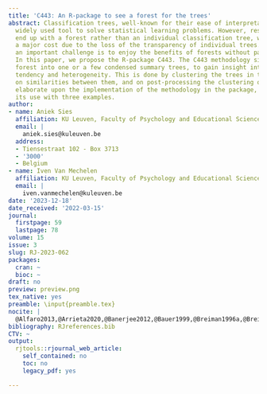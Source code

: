 ```yaml
---
title: 'C443: An R-package to see a forest for the trees'
abstract: Classification trees, well-known for their ease of interpretation, are a
  widely used tool to solve statistical learning problems. However, researchers often
  end up with a forest rather than an individual classification tree, which implies
  a major cost due to the loss of the transparency of individual trees. Therefore,
  an important challenge is to enjoy the benefits of forests without paying this cost.
  In this paper, we propose the R-package C443. The C443 methodology simplifies a
  forest into one or a few condensed summary trees, to gain insight into its central
  tendency and heterogeneity. This is done by clustering the trees in the forest based
  on similarities between them, and on post-processing the clustering output. We will
  elaborate upon the implementation of the methodology in the package, and will illustrate
  its use with three examples.
author:
- name: Aniek Sies
  affiliation: KU Leuven, Faculty of Psychology and Educational Sciences
  email: |
    aniek.sies@kuleuven.be
  address:
  - Tiensestraat 102 - Box 3713
  - '3000'
  - Belgium
- name: Iven Van Mechelen
  affiliation: KU Leuven, Faculty of Psychology and Educational Sciences
  email: |
    iven.vanmechelen@kuleuven.be
date: '2023-12-18'
date_received: '2022-03-15'
journal:
  firstpage: 59
  lastpage: 78
volume: 15
issue: 3
slug: RJ-2023-062
packages:
  cran: ~
  bioc: ~
draft: no
preview: preview.png
tex_native: yes
preamble: \input{preamble.tex}
nocite: |
  @Alfaro2013,@Arrieta2020,@Banerjee2012,@Bauer1999,@Breiman1996a,@Breiman1996b,@Breiman2001,@Breiman2003,@Breiman1984,@Briand2009,@Chipman1998,@Dietterich2000,@Dheeru2017,@Fehrman2017,@Fokkema2020,@Freund1997,@Friedman2008,@Hastie2009,@Hornik2009,@Hothorna2006,@Hothornb2015,@Kaufman2009,@leibniz1764,@Liaw2002,@Lundberg2020,@Maechler2019,@McCrae2004,@Patton1995,@Pfeifer2022,@philipp2018,@philipp2016,@Quinlan1986,@Quinlan1993,@ridgeway2007,@Rousseeuw1987,@Rubin1987,@schubert2019,@Shannon1999,@Sies2020,@skurichina2002,@Strobl2009,@therneau2019,@Turney1995,@VanBuuren2011,@Wright2017,@Zuckerman1993
bibliography: RJreferences.bib
CTV: ~
output:
  rjtools::rjournal_web_article:
    self_contained: no
    toc: no
    legacy_pdf: yes

---
```

```{=latex}
\input{RJ-2023-062-src.tex}
```
